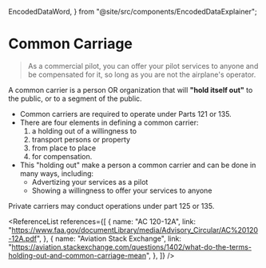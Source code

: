   EncodedDataWord,
} from "@site/src/components/EncodedDataExplainer";

# Common Carriage

> As a commercial pilot, you can offer your pilot services to anyone and be
> compensated for it, so long as you are not the airplane's operator.

A common carrier is a person OR organization that will **"hold itself out"** to
the public, or to a segment of the public.

- Common carriers are required to operate under Parts 121 or 135.
- There are four elements in defining a common carrier:
  1. a holding out of a willingness to
  2. transport persons or property
  3. from place to place
  4. for compensation.
- This "holding out" make a person a common carrier and can be done in many
  ways, including:
  - Advertizing your services as a pilot
  - Showing a willingness to offer your services to anyone

Private carriers may conduct operations under part 125 or 135.

<ReferenceList
  references={[
    {
      name: "AC 120-12A",
      link: "https://www.faa.gov/documentLibrary/media/Advisory_Circular/AC%20120-12A.pdf",
    },
    {
      name: "Aviation Stack Exchange",
      link: "https://aviation.stackexchange.com/questions/1402/what-do-the-terms-holding-out-and-common-carriage-mean",
    },
  ]}
/>
